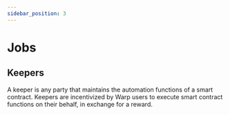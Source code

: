 ```yaml
---
sidebar_position: 3
---
```


# Jobs



## Keepers

A keeper is any party that maintains the automation functions of a smart contract. Keepers are incentivized by Warp users to execute smart contract functions on their behalf, in exchange for a reward. 
